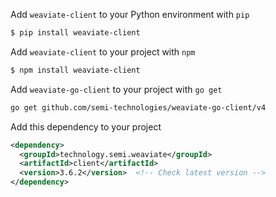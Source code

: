 
<Tabs groupId="languages">
<TabItem value="py" label="Python">

Add `weaviate-client` to your Python environment with `pip`

```bash
$ pip install weaviate-client
```

</TabItem>
<TabItem value="js" label="JavaScript">

Add `weaviate-client` to your project with `npm`
```bash
$ npm install weaviate-client
```

</TabItem>
<TabItem value="go" label="Go">

Add `weaviate-go-client` to your project with `go get`

```bash
go get github.com/semi-technologies/weaviate-go-client/v4
```

</TabItem>
<TabItem value="java" label="Java">

Add this dependency to your project

```xml
<dependency>
  <groupId>technology.semi.weaviate</groupId>
  <artifactId>client</artifactId>
  <version>3.6.2</version>  <!-- Check latest version -->
</dependency>
```

</TabItem>
</Tabs>